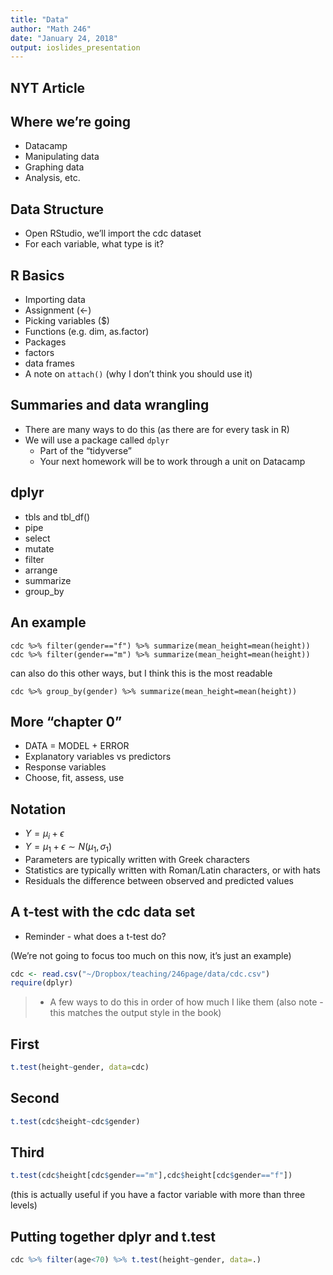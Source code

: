 ```yaml
---
title: "Data"
author: "Math 246"
date: "January 24, 2018"
output: ioslides_presentation
---
```


## NYT Article

## Where we're going
* Datacamp
* Manipulating data
* Graphing data
* Analysis, etc.

## Data Structure

* Open RStudio, we'll import the cdc dataset
* For each variable, what type is it?

## R Basics
* Importing data
* Assignment (<-)
* Picking variables ($)
* Functions (e.g. dim, as.factor)
* Packages
* factors
* data frames
* A note on `attach()` (why I don't think you should use it)

## Summaries and data wrangling

* There are many ways to do this (as there are for every task in R)
* We will use a package called `dplyr`
  * Part of the "tidyverse"
  * Your next homework will be to work through a unit on Datacamp
  
## dplyr
* tbls and tbl_df()
* pipe
* select
* mutate
* filter
* arrange
* summarize
* group_by  

## An example
`cdc %>% filter(gender=="f") %>% summarize(mean_height=mean(height))`
`cdc %>% filter(gender=="m") %>% summarize(mean_height=mean(height))`

can also do this other ways, but I think this is the most readable

`cdc %>% group_by(gender) %>% summarize(mean_height=mean(height))`

## More "chapter 0"
* DATA = MODEL + ERROR
* Explanatory variables vs predictors
* Response variables
* Choose, fit, assess, use

## Notation
* $Y = \mu_i + \epsilon$
* $Y = \mu_1+\epsilon \sim N(\mu_1,\sigma_1)$
* Parameters are typically written with Greek characters
* Statistics are typically written with Roman/Latin characters, or with hats
* Residuals the difference between observed and predicted values

## A t-test with the cdc data set
* Reminder - what does a t-test do?

(We're not going to focus too much on this now, it's just an example)

```r
cdc <- read.csv("~/Dropbox/teaching/246page/data/cdc.csv")
require(dplyr)
```

> * A few ways to do this in order of how much I like them (also note - this matches the output style in the book)

## First

```r
t.test(height~gender, data=cdc)
```

## Second

```r
t.test(cdc$height~cdc$gender)
```

## Third

```r
t.test(cdc$height[cdc$gender=="m"],cdc$height[cdc$gender=="f"])
```

(this is actually useful if you have a factor variable with more than three levels)

## Putting together dplyr and t.test

```r
cdc %>% filter(age<70) %>% t.test(height~gender, data=.)
```